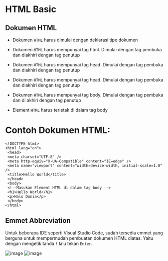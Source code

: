 # HTML Basic
## Dokumen HTML

* Dokumen `HTML` harus dimulai dengan deklarasi tipe dokumen <!DOCTYPE html> 

* Dokumen `HTML` harus mempunyai tag html. Dimulai dengan tag pembuka <html> dan diakhiri dengan tag penutup </html>

* Dokumen `HTML` harus mempunyai tag head. Dimulai dengan tag pembuka <head> dan  diakhiri dengan tag penutup </html>

* Dokumen `HTML` harus mempunyai tag head. Dimulai dengan tag pembuka <head> dan diakhiri dengan tag penutup </head>

* Dokumen `HTML` harus mempunyai tag body. Dimulai dengan tag pembuka <body> dan di akhiri dengan tag penutup </body>

* Element `HTML` harus terletak di dalam tag body

# Contoh Dokumen HTML:
```
<!DOCTYPE html>
<html lang="en">
 <head>
 <meta charset="UTF-8" />
 <meta http-equiv="X-UA-Compatible" content="IE=edge" />
 <meta name="viewport" content="width=device-width, initial-scale=1.0" />
 <title>Hello World</title>
 </head>
 <body>
 <!--Masukan Element HTML di dalam tag body -->
 <h1>Hello World</h1>
 <p>Halo Dunia</p>
 </body>
</html>
```
## Emmet Abbreviation
Untuk beberapa IDE seperti Visual Studio Code, sudah tersedia emmet yang berguna untuk mempermudah pembuatan dokumen HTML diatas. Yaitu dengan mengetik tanda `!` lalu tekan `Enter`. 

![image](https://user-images.githubusercontent.com/118778331/210306307-6a1bca46-8b8a-495d-9f87-5505f6f70ff7.png)
![image](https://user-images.githubusercontent.com/118778331/210500634-7ba66cff-15f5-4bc3-bdea-feb416fe363d.png)
